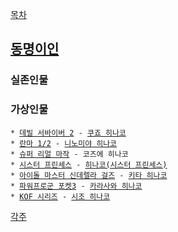[[목차]]

== [[동명이인]] ==
=== 실존인물 ===
=== 가상인물 ===
 * [[데빌 서바이버 2]] - [[쿠죠 히나코]]
 * [[란마 1/2]] - [[니노미야 히나코]]
 * [[슈퍼 리얼 마작]] - 코즈에 히나코
 * [[시스터 프린세스]] - [[히나코(시스터 프린세스)]]
 * [[아이돌 마스터 신데렐라 걸즈]] - [[키타 히나코]]
 * [[파워프로군 포켓3]] - [[카라사와 히나코]]
 * [[KOF 시리즈]] - [[시조 히나코]]

[[각주]]
